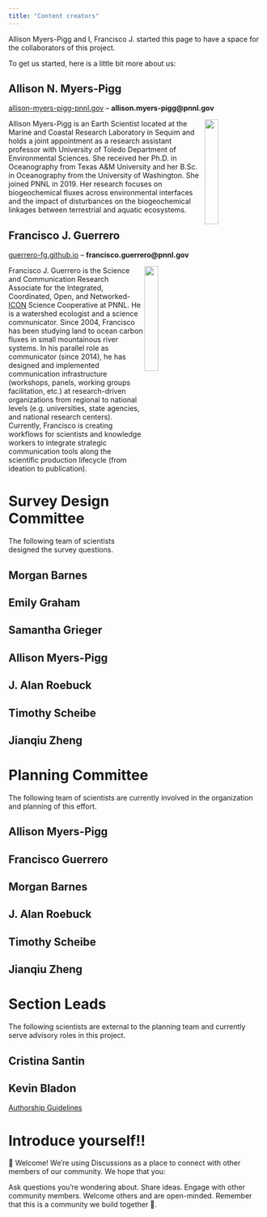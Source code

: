 ```yaml
---
title: "Content creators"
---
```


Allison Myers-Pigg and I, Francisco J. started this page to have a space for the collaborators of this project. 

To get us started, here is a little bit more about us:

## Allison N. Myers-Pigg

[allison-myers-pigg-pnnl.gov](https://www.pnnl.gov/people/allison-myers-pigg) -- **allison.myers-pigg@pnnl.gov**

<img src="https://raw.githubusercontent.com/burning-issues/burn_iss_comm-assets/83f844809a2ad806420c6b20304cf6bd6378d5af/Picture2.png" align="right" width="23%"/>

Allison Myers-Pigg is an Earth Scientist located at the Marine and Coastal Research Laboratory in Sequim and holds a joint appointment as a research assistant professor with University of Toledo Department of Environmental Sciences. She received her Ph.D. in Oceanography from Texas A&M University and her B.Sc. in Oceanography from the University of Washington. She joined PNNL in 2019. Her research focuses on biogeochemical fluxes across environmental interfaces and the impact of disturbances on the biogeochemical linkages between terrestrial and aquatic ecosystems. 

## Francisco J. Guerrero

[guerrero-fg.github.io](https://guerrero-fj.github.io/my-website/) -- **francisco.guerrero@pnnl.gov**
 
<img src="https://raw.githubusercontent.com/burning-issues/burn_iss_comm-assets/83f844809a2ad806420c6b20304cf6bd6378d5af/guerrero_fj_4.png" align="right" width="23%"/>

Francisco J. Guerrero is the Science and Communication Research Associate for the Integrated, Coordinated, Open, and Networked-[ICON](https://www.pnnl.gov/projects/icon-science) Science Cooperative at PNNL. He is a watershed ecologist and a science communicator. 
Since 2004, Francisco has been studying land to ocean carbon fluxes in small mountainous river systems. In his parallel role as communicator (since 2014), he has designed and implemented communication infrastructure (workshops, panels, working groups facilitation, etc.) at research-driven organizations from regional to national levels (e.g. universities, state agencies, and national research centers). Currently, Francisco is creating workflows for scientists and knowledge workers to integrate strategic communication tools along the scientific production lifecycle (from ideation to publication).

# Survey Design Committee 

The following team of scientists designed the survey questions. 

## Morgan Barnes  
## Emily Graham 
## Samantha Grieger   
## Allison Myers-Pigg 
## J. Alan Roebuck  
## Timothy Scheibe  
## Jianqiu Zheng  

# Planning Committee 

The following team of scientists are currently involved in the organization and planning of this effort. 

## Allison Myers-Pigg 
## Francisco Guerrero
## Morgan Barnes  
## J. Alan Roebuck  
## Timothy Scheibe  
## Jianqiu Zheng 

# Section Leads

The following scientists are external to the planning team and currently serve advisory roles in this project.

## Cristina Santin
## Kevin Bladon

[Authorship Guidelines](https://docs.google.com/document/d/1K2qIjoRFvrfpbh6s-6IjS9imvEwzGN6FskXJmvubkBE/edit?usp=sharing)

# Introduce yourself!!

👋 Welcome! We're using Discussions as a place to connect with other members of our community. We hope that you:

Ask questions you're wondering about. Share ideas. Engage with other community members. Welcome others and are open-minded. Remember that this is a community we build together 💪.

```{=html}
<script src="https://giscus.app/client.js"
        data-repo="burning-issues-watersheds/5-bui-user.interface"
        data-repo-id="R_kgDOIPVoJg"
        data-mapping="number"
        data-term="5"
        data-reactions-enabled="1"
        data-emit-metadata="0"
        data-input-position="top"
        data-theme="preferred_color_scheme"
        data-lang="en"
        data-loading="lazy'
        crossorigin="anonymous"
        async>
</script>
```

